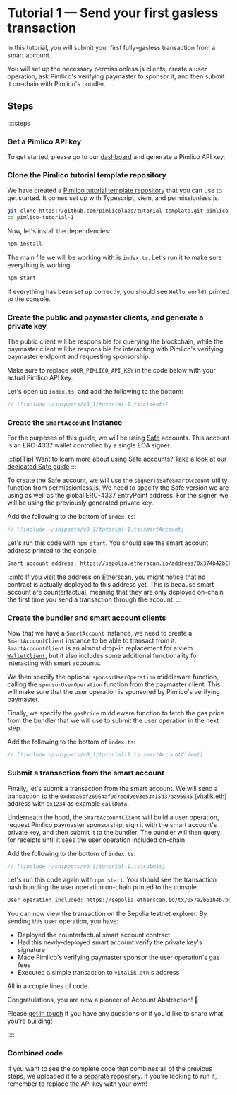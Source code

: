 
<VersionWarning version="0.1" />

# Tutorial 1 — Send your first gasless transaction

In this tutorial, you will submit your first fully-gasless transaction from a smart account.

You will set up the necessary permissionless.js clients, create a user operation, ask Pimlico's verifying paymaster to sponsor it, and then submit it on-chain with Pimlico's bundler.

## Steps

::::steps

### Get a Pimlico API key

To get started, please go to our [dashboard](https://dashboard.pimlico.io) and generate a Pimlico API key.

### Clone the Pimlico tutorial template repository

We have created a [Pimlico tutorial template repository](https://github.com/pimlicolabs/tutorial-template) that you can use to get started. It comes set up with Typescript, viem, and permissionless.js.

```bash
git clone https://github.com/pimlicolabs/tutorial-template.git pimlico-tutorial-1
cd pimlico-tutorial-1
```

Now, let's install the dependencies:

```bash
npm install
```

The main file we will be working with is `index.ts`. Let's run it to make sure everything is working:

```bash
npm start
```

If everything has been set up correctly, you should see `Hello world!` printed to the console.

### Create the public and paymaster clients, and generate a private key

The public client will be responsible for querying the blockchain, while the paymaster client will be responsible for interacting with Pimlico's verifying paymaster endpoint and requesting sponsorship.

Make sure to replace `YOUR_PIMLICO_API_KEY` in the code below with your actual Pimlico API key.

Let's open up `index.ts`, and add the following to the bottom:

```ts
// [!include ~/snippets/v0_1/tutorial-1.ts:clients]
```

### Create the `SmartAccount` instance

For the purposes of this guide, we will be using [Safe](https://safe.global) accounts. This account is an ERC-4337 wallet controlled by a single EOA signer.

:::tip[Tip]
Want to learn more about using Safe accounts? Take a look at our [dedicated Safe guide](/permissionless/accounts/how-to/use-safe-account)
:::

To create the Safe account, we will use the `signerToSafeSmartAccount` utility function from permissionless.js. We need to specify the Safe version we are using as well as the global ERC-4337 EntryPoint address. For the signer, we will be using the previously generated private key.

Add the following to the bottom of `index.ts`:

```ts 
// [!include ~/snippets/v0_1/tutorial-1.ts:smartAccount]
```

Let's run this code with `npm start`. You should see the smart account address printed to the console.

```txt
Smart account address: https://sepolia.etherscan.io/address/0x374b42bCFAcf85FDCaAB84774EA15ff36D42cdA7
```

:::info
If you visit the address on Etherscan, you might notice that no contract is actually deployed to this address yet. This is because smart account are counterfactual, meaning that they are only deployed on-chain the first time you send a transaction through the account.
:::

### Create the bundler and smart account clients

Now that we have a `SmartAccount` instance, we need to create a `SmartAccountClient` instance to be able to transact from it. `SmartAccountClient` is an almost drop-in replacement for a viem [`WalletClient`](https://viem.sh/docs/clients/wallet), but it also includes some additional functionality for interacting with smart accounts. 

We then specify the optional `sponsorUserOperation` middleware function, calling the `sponsorUserOperation` function from the paymaster client. This will make sure that the user operation is sponsored by Pimlico's verifying paymaster.

Finally, we specify the `gasPrice` middleware function to fetch the gas price from the bundler that we will use to submit the user operation in the next step.

Add the following to the bottom of `index.ts`:

```typescript
// [!include ~/snippets/v0_1/tutorial-1.ts:smartAccountClient]
```

### Submit a transaction from the smart account

Finally, let's submit a transaction from the smart account. We will send a transaction to the `0xd8da6bf26964af9d7eed9e03e53415d37aa96045` (vitalik.eth) address with `0x1234` as example `callData`.

Underneath the hood, the `SmartAccountClient` will build a user operation, request Pimlico paymaster sponsorship, sign it with the smart account's private key, and then submit it to the bundler. The bundler will then query for receipts until it sees the user operation included on-chain.

Add the following to the bottom of `index.ts`:

```typescript
// [!include ~/snippets/v0_1/tutorial-1.ts:submit]
```

Let's run this code again with `npm start`. You should see the transaction hash bundling the user operation on-chain printed to the console.

```txt
User operation included: https://sepolia.etherscan.io/tx/0x7a2b61b4b7b6e9e66c459e3c9c24c7a292fc6c740533ce35dbf58710960cc0e5
```

You can now view the transaction on the Sepolia testnet explorer. By sending this user operation, you have:
- Deployed the counterfactual smart account contract
- Had this newly-deployed smart account verify the private key's signature
- Made Pimlico's verifying paymaster sponsor the user operation's gas fees
- Executed a simple transaction to `vitalik.eth`'s address

All in a couple lines of code.

Congratulations, you are now a pioneer of Account Abstraction! 🎉

Please [get in touch](https://t.me/pimlicoHQ) if you have any questions or if you'd like to share what you're building!

::::

### Combined code

If you want to see the complete code that combines all of the previous steps, we uploaded it to a [separate repository](https://github.com/pimlicolabs/tutorials). If you're looking to run it, remember to replace the API key with your own!
